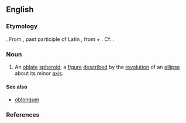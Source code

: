 ==English==
===Etymology===
{{NL.}}. From {{L.}} {{term|oblatum|lang=la}}, past participle of Latin {{term|offero||lang=la|bring to, [[offer]]}}, from {{term|ob||lang=la|in front of}} + {{term|fero||lang=la|bring}}. Cf. {{term|oblate}}.

===Noun===
{{en-noun|oblat|a}}
#{{geometry}} An [[oblate]] [[spheroid]]; a [[figure]] [[describe]]d by the [[revolution]] of an [[ellipse]] about its minor [[axis]].
====See also====
*[[oblongum]]
===References===
{{R:Webster 1913}}